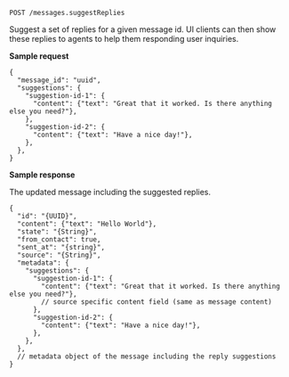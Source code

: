 `POST /messages.suggestReplies`

Suggest a set of replies for a given message id. UI clients can then show these replies to agents to help them responding user inquiries.

**Sample request**

```json5
{
  "message_id": "uuid",
  "suggestions": {
    "suggestion-id-1": {
      "content": {"text": "Great that it worked. Is there anything else you need?"},
    },
    "suggestion-id-2": {
      "content": {"text": "Have a nice day!"},
    },
  },
}
```

**Sample response**

The updated message including the suggested replies.

```json5
{
  "id": "{UUID}",
  "content": {"text": "Hello World"},
  "state": "{String}",
  "from_contact": true,
  "sent_at": "{string}",
  "source": "{String}",
  "metadata": {
    "suggestions": {
      "suggestion-id-1": {
        "content": {"text": "Great that it worked. Is there anything else you need?"},
        // source specific content field (same as message content)
      },
      "suggestion-id-2": {
        "content": {"text": "Have a nice day!"},
      },
    },
  },
  // metadata object of the message including the reply suggestions
}
```
